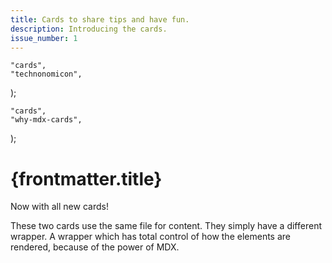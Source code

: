 ```yaml
---
title: Cards to share tips and have fun.
description: Introducing the cards.
issue_number: 1
---
```



    "cards",
    "technonomicon",
);

    "cards",
    "why-mdx-cards",
);

# {frontmatter.title}

<p class="text-center holographic-text font-display mt-4 text-xl lg:text-4xl">Now with all new cards!</p>

<div
  class="flex flex-row-reverse gap-2 justify-center w-full my-12 flex-wrap [perspective:900px] overflow-visible"
>
  <CardHolo markdown={technonomiconCard} />

  <Card markdown={technonomiconCard} />
</div>

<div class="prose">
  These two cards use the same file for content. They simply have a different wrapper. A wrapper which has total control of how the elements are rendered, because of the power of MDX.
</div>

<More>
  <TipCard markdown={why_mdx_cards} />
</More>
